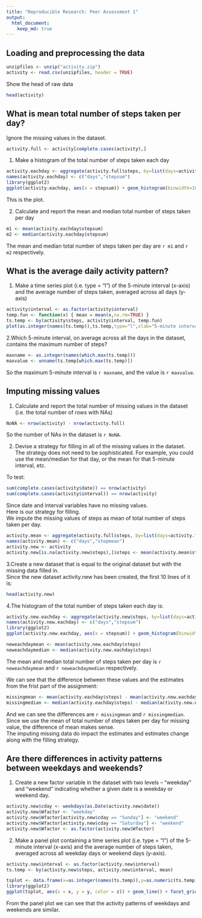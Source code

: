```yaml
---
title: "Reproducible Research: Peer Assessment 1"
output: 
  html_document:
    keep_md: true
---
```



## Loading and preprocessing the data
```r
unzipfiles <- unzip("activity.zip")
activity <- read.csv(unzipfiles, header = TRUE)

```
Show the head of raw data
```r
head(activity)
```



## What is mean total number of steps taken per day?
Ignore the missing values in the dataset.
```r
activity.full <- activity[complete.cases(activity),]
```
1. Make a histogram of the total number of steps taken each day
```r
activity.eachday <- aggregate(activity.full$steps, by=list(days=activity.full$date), sum)
names(activity.eachday) <- c("days","stepsum")
library(ggplot2)
ggplot(activity.eachday, aes(x = stepsum)) + geom_histogram(binwidth=1000) + xlab('No. steps each day')
```
This is the plot.

2. Calculate and report the mean and median total number of steps taken per day
```r
m1 <- mean(activity.eachday$stepsum)
m2 <- median(activity.eachday$stepsum)
```
The mean and median total number of steps taken per day are `r m1` and `r m2` respectively.

## What is the average daily activity pattern?
1. Make a time series plot (i.e. type = "l") of the 5-minute interval (x-axis) and the average number of steps taken, averaged across all days (y-axis)
```r
activity$interval <- as.factor(activity$interval)
temp.fun <- function(x) { mean = mean(x,na.rm=TRUE) }
ts.temp <- by(activity$steps, activity$interval, temp.fun)
plot(as.integer(names(ts.temp)),ts.temp,type="l",xlab="5-minute interval",ylab="Avg No. steps", main="Average daily activity pattern")
```

2.Which 5-minute interval, on average across all the days in the dataset, contains the maximum number of steps?
```r
maxname <- as.integer(names(which.max(ts.temp)))
maxvalue <- unname(ts.temp[which.max(ts.temp)])
```
So the maximum 5-minute interval is `r maxname`, and the value is `r maxvalue`.


## Imputing missing values
1. Calculate and report the total number of missing values in the dataset (i.e. the total number of rows with NAs)
```r
NoNA <- nrow(activity) - nrow(activity.full)
```
So the number of NAs in the dataset is `r NoNA`.

2. Devise a strategy for filling in all of the missing values in the dataset. The strategy does not need to be sophisticated. For example, you could use the mean/median for that day, or the mean for that 5-minute interval, etc.  

To test:
```r
sum(complete.cases(activity$date)) == nrow(activity)
sum(complete.cases(activity$interval)) == nrow(activity)
```
Since date and interval variables have no missing values.  
Here is our strategy for filling.   
We impute the missing values of steps as mean of total number of steps taken per day.

```r
activity.mean <- aggregate(activity.full$steps, by=list(days=activity.full$date), mean)
names(activity.mean) <- c("days","stepmean")
activity.new <- activity
activity.new[is.na(activity.new$steps),]$steps <- mean(activity.mean$stepmean)

```
3.Create a new dataset that is equal to the original dataset but with the missing data filled in.  
Since the new dataset activity.new has been created, the first 10 lines of it is:
```r
head(activity.new)
```
4.The histogram of the total number of steps taken each day is:

```r
activity.new.eachday <- aggregate(activity.new$steps, by=list(days=activity.new$date), sum)
names(activity.new.eachday) <- c("days","stepsum")
library(ggplot2)
ggplot(activity.new.eachday, aes(x = stepsum)) + geom_histogram(binwidth=1000) + xlab('No. steps each day')
```

```r
neweachdaymean <- mean(activity.new.eachday$steps)
neweachdaymedian <- median(activity.new.eachday$steps)
```
The mean and median total number of steps taken per day is `r neweachdaymean` and `r neweachdaymedian` respectively.

We can see that the difference between these values and the estimates from the frist part of the assignment:
```r
missingmean <- mean(activity.eachday$steps) - mean(activity.new.eachday$steps)
missingmedian <- median(activity.eachday$steps) - median(activity.new.eachday$steps)
```
And we can see the differences are `r missingmean` and `r missingmedian`.  
Since we use the mean of total number of steps taken per day for missing value, the difference of mean makes sense.  
The imputing missing data do impact the estimates and estimates change along with the filling strategy.

## Are there differences in activity patterns between weekdays and weekends?
1. Create a new factor variable in the dataset with two levels – “weekday” and “weekend” indicating whether a given date is a weekday or weekend day.
```r
activity.new$cday <- weekdays(as.Date(activity.new$date))
activity.new$Wfactor <- "weekday"
activity.new$Wfactor[activity.new$cday == "Sunday"] <- "weekend"
activity.new$Wfactor[activity.new$cday == "Saturday"] <- "weekend"
activity.new$Wfactor <- as.factor(activity.new$Wfactor)

```
2. Make a panel plot containing a time series plot (i.e. type = "l") of the 5-minute interval (x-axis) and the average number of steps taken, averaged across all weekday days or weekend days (y-axis). 
```r
activity.new$interval <- as.factor(activity.new$interval)
ts.temp <- by(activity.new$steps, activity.new$interval, mean)

tsplot <- data.frame(x=as.integer(names(ts.temp)),y=as.numeric(ts.temp), z = activity.new$Wfactor )
library(ggplot2)
ggplot(tsplot, aes(x = x, y = y, color = z)) + geom_line() + facet_grid(z ~ .) + xlab("5-minute interval")+ylab("Avg No. #steps")
```
From the panel plot we can see that the activity patterns of weekdays and weekends are similar.